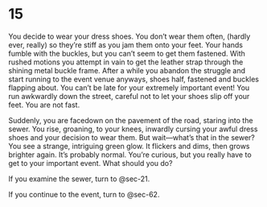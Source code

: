 # 15 {#sec-15}

You decide to wear your dress shoes. You don’t wear them often, (hardly ever, really) so they’re stiff as you jam them onto your feet. Your hands fumble with the buckles, but you can’t seem to get them fastened. With rushed motions you attempt in vain to get the leather strap through the shining metal buckle frame. After a while you abandon the struggle and start running to the event venue anyways, shoes half, fastened and buckles flapping about. You can’t be late for your extremely important event! 
You run awkwardly down the street, careful not to let your shoes slip off your feet. You are not fast.

Suddenly, you are facedown on the pavement of the road, staring into the sewer. You rise, groaning, to your knees, inwardly cursing your awful dress shoes and your decision to wear them. But wait—what’s that in the sewer? You see a strange, intriguing green glow. It flickers and dims, then grows brighter again. It’s probably normal.
You’re curious, but you really have to get to your important event. What should you do?

If you examine the sewer, turn to @sec-21.

If you continue to the event, turn to @sec-62.
 
